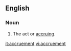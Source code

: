 ==English==

===Noun===
{{en-noun}}

#The act or [[accrue|accruing]].

[[it:accruement]]
[[vi:accruement]]